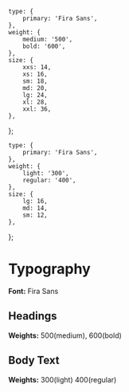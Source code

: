 
<Meta title="Foundations/Typography" />

	type: {
		primary: 'Fira Sans',
	},
	weight: {
		medium: '500',
		bold: '600',
	},
	size: {
		xxs: 14,
		xs: 16,
		sm: 18,
		md: 20,
		lg: 24,
		xl: 28,
		xxl: 36,
	},
};

	type: {
		primary: 'Fira Sans',
	},
	weight: {
		light: '300',
		regular: '400',
	},
	size: {
		lg: 16,
		md: 14,
		sm: 12,
	},
};



# Typography

**Font:** Fira Sans

## Headings

**Weights:** 500(medium), 600(bold)

<Typeset
	fontSizes={[Number(heading.size.xxl)]}
	fontWeight={heading.weight.medium}
	sampleText={text_xxl}
	fontFamily={heading.type.primary}
/>

<Typeset
	fontSizes={[Number(heading.size.xl)]}
	fontWeight={heading.weight.medium}
	sampleText={text_xl}
	fontFamily={heading.type.primary}
/>

<Typeset
	fontSizes={[Number(heading.size.lg)]}
	fontWeight={heading.weight.medium}
	sampleText={text_lg}
	fontFamily={heading.type.primary}
/>

<Typeset
	fontSizes={[Number(heading.size.md)]}
	fontWeight={heading.weight.medium}
	sampleText={text_md}
	fontFamily={heading.type.primary}
/>

<Typeset
	fontSizes={[Number(heading.size.sm)]}
	fontWeight={heading.weight.medium}
	sampleText={text_sm}
	fontFamily={heading.type.primary}
/>

<Typeset
	fontSizes={[Number(heading.size.xs)]}
	fontWeight={heading.weight.bold}
	sampleText={text_xs}
	fontFamily={heading.type.primary}
/>

<Typeset
	fontSizes={[Number(heading.size.xxs)]}
	fontWeight={heading.weight.bold}
	sampleText={text_xxs}
	fontFamily={heading.type.primary}
/>

## Body Text

**Weights:** 300(light) 400(regular)

<Typeset
	fontSizes={[Number(body.size.lg)]}
	fontWeight={body.weight.regular}
	sampleText={body_lg}
	fontFamily={body.type.primary}
/>

<Typeset
	fontSizes={[Number(body.size.lg)]}
	fontWeight={body.weight.light}
	sampleText={body_lg_light}
	fontFamily={body.type.primary}
/>

<Typeset
	fontSizes={[Number(body.size.md)]}
	fontWeight={body.weight.regular}
	sampleText={body_md}
	fontFamily={body.type.primary}
/>

<Typeset
	fontSizes={[Number(body.size.md)]}
	fontWeight={body.weight.light}
	sampleText={body_md_light}
	fontFamily={body.type.primary}
/>

<Typeset
	fontSizes={[Number(body.size.sm)]}
	fontWeight={body.weight.regular}
	sampleText={body_sm}
	fontFamily={body.type.primary}
/>

<Typeset
	fontSizes={[Number(body.size.sm)]}
	fontWeight={body.weight.light}
	sampleText={body_sm_light}
	fontFamily={body.type.primary}
/>
